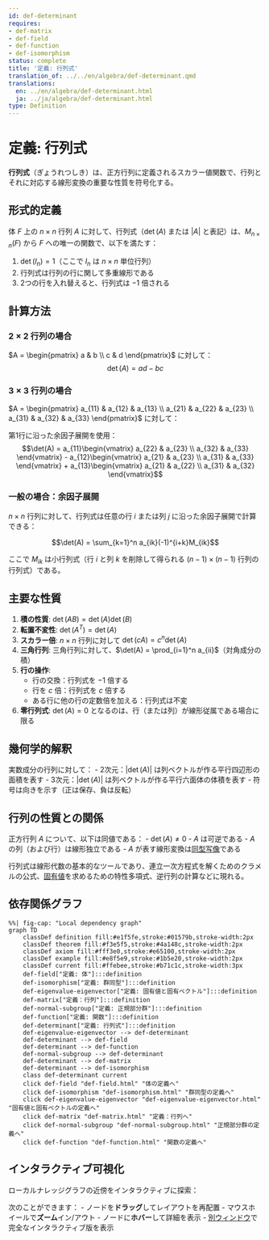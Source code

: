 ```yaml
---
id: def-determinant
requires:
- def-matrix
- def-field
- def-function
- def-isomorphism
status: complete
title: '定義: 行列式'
translation_of: ../../en/algebra/def-determinant.qmd
translations:
  en: ../en/algebra/def-determinant.html
  ja: ../ja/algebra/def-determinant.html
type: Definition
---
```


# 定義: 行列式 {#def-determinant}

**行列式**（ぎょうれつしき）は、正方行列に定義されるスカラー値関数で、行列とそれに対応する線形変換の重要な性質を符号化する。

## 形式的定義

体 $F$ 上の $n \times n$ 行列 $A$ に対して、行列式（$\det(A)$ または $|A|$ と表記）は、$M_{n \times n}(F)$ から $F$ への唯一の関数で、以下を満たす：

1. $\det(I_n) = 1$（ここで $I_n$ は $n \times n$ 単位行列）
2. 行列式は行列の行に関して多重線形である
3. 2つの行を入れ替えると、行列式は $-1$ 倍される

## 計算方法

### $2 \times 2$ 行列の場合

$A = \begin{pmatrix} a & b \\ c & d \end{pmatrix}$ に対して：
$$\det(A) = ad - bc$$

### $3 \times 3$ 行列の場合

$A = \begin{pmatrix} a_{11} & a_{12} & a_{13} \\ a_{21} & a_{22} & a_{23} \\ a_{31} & a_{32} & a_{33} \end{pmatrix}$ に対して：

第1行に沿った余因子展開を使用：
$$\det(A) = a_{11}\begin{vmatrix} a_{22} & a_{23} \\ a_{32} & a_{33} \end{vmatrix} - a_{12}\begin{vmatrix} a_{21} & a_{23} \\ a_{31} & a_{33} \end{vmatrix} + a_{13}\begin{vmatrix} a_{21} & a_{22} \\ a_{31} & a_{32} \end{vmatrix}$$

### 一般の場合：余因子展開

$n \times n$ 行列に対して、行列式は任意の行 $i$ または列 $j$ に沿った余因子展開で計算できる：

$$\det(A) = \sum_{k=1}^n a_{ik}(-1)^{i+k}M_{ik}$$

ここで $M_{ik}$ は小行列式（行 $i$ と列 $k$ を削除して得られる $(n-1) \times (n-1)$ 行列の行列式）である。

## 主要な性質

1. **積の性質**: $\det(AB) = \det(A)\det(B)$
2. **転置不変性**: $\det(A^T) = \det(A)$
3. **スカラー倍**: $n \times n$ 行列に対して $\det(cA) = c^n\det(A)$
4. **三角行列**: 三角行列に対して、$\det(A) = \prod_{i=1}^n a_{ii}$（対角成分の積）
5. **行の操作**:
   - 行の交換：行列式を $-1$ 倍する
   - 行を $c$ 倍：行列式を $c$ 倍する
   - ある行に他の行の定数倍を加える：行列式は不変
6. **零行列式**: $\det(A) = 0$ となるのは、行（または列）が線形従属である場合に限る

## 幾何学的解釈

実数成分の行列に対して：
- 2次元：$|\det(A)|$ は列ベクトルが作る平行四辺形の面積を表す
- 3次元：$|\det(A)|$ は列ベクトルが作る平行六面体の体積を表す
- 符号は向きを示す（正は保存、負は反転）

## 行列の性質との関係

正方行列 $A$ について、以下は同値である：
- $\det(A) \neq 0$
- $A$ は可逆である
- $A$ の列（および行）は線形独立である
- $A$ が表す線形変換は[同型写像](def-isomorphism.qmd)である

行列式は線形代数の基本的なツールであり、連立一次方程式を解くためのクラメルの公式、[固有値](def-eigenvalue-eigenvector.qmd)を求めるための特性多項式、逆行列の計算などに現れる。

## 依存関係グラフ

```mermaid
%%| fig-cap: "Local dependency graph"
graph TD
    classDef definition fill:#e1f5fe,stroke:#01579b,stroke-width:2px
    classDef theorem fill:#f3e5f5,stroke:#4a148c,stroke-width:2px
    classDef axiom fill:#fff3e0,stroke:#e65100,stroke-width:2px
    classDef example fill:#e8f5e9,stroke:#1b5e20,stroke-width:2px
    classDef current fill:#ffebee,stroke:#b71c1c,stroke-width:3px
    def-field["定義: 体"]:::definition
    def-isomorphism["定義: 群同型"]:::definition
    def-eigenvalue-eigenvector["定義: 固有値と固有ベクトル"]:::definition
    def-matrix["定義：行列"]:::definition
    def-normal-subgroup["定義: 正規部分群"]:::definition
    def-function["定義: 関数"]:::definition
    def-determinant["定義: 行列式"]:::definition
    def-eigenvalue-eigenvector --> def-determinant
    def-determinant --> def-field
    def-determinant --> def-function
    def-normal-subgroup --> def-determinant
    def-determinant --> def-matrix
    def-determinant --> def-isomorphism
    class def-determinant current
    click def-field "def-field.html" "体の定義へ"
    click def-isomorphism "def-isomorphism.html" "群同型の定義へ"
    click def-eigenvalue-eigenvector "def-eigenvalue-eigenvector.html" "固有値と固有ベクトルの定義へ"
    click def-matrix "def-matrix.html" "定義：行列へ"
    click def-normal-subgroup "def-normal-subgroup.html" "正規部分群の定義へ"
    click def-function "def-function.html" "関数の定義へ"
```

## インタラクティブ可視化

ローカルナレッジグラフの近傍をインタラクティブに探索：

::: {.graph-viz data-id="def-determinant" data-width="700" data-height="500"}
:::

次のことができます：
- ノードを**ドラッグ**してレイアウトを再配置
- マウスホイールで**ズーム**イン/アウト
- ノードに**ホバー**して詳細を表示
- [別ウィンドウ](../../output/interactive/ja/def-determinant.html){target="_blank"}で完全なインタラクティブ版を表示
